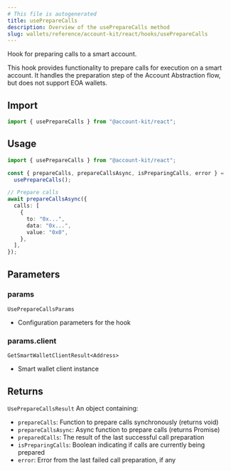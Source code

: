 ```yaml
---
# This file is autogenerated
title: usePrepareCalls
description: Overview of the usePrepareCalls method
slug: wallets/reference/account-kit/react/hooks/usePrepareCalls
---
```


Hook for preparing calls to a smart account.

This hook provides functionality to prepare calls for execution on a smart account.
It handles the preparation step of the Account Abstraction flow, but does not support EOA wallets.

## Import

```ts
import { usePrepareCalls } from "@account-kit/react";
```

## Usage

```ts twoslash
import { usePrepareCalls } from "@account-kit/react";

const { prepareCalls, prepareCallsAsync, isPreparingCalls, error } =
  usePrepareCalls();

// Prepare calls
await prepareCallsAsync({
  calls: [
    {
      to: "0x...",
      data: "0x...",
      value: "0x0",
    },
  ],
});
```

## Parameters

### params

`UsePrepareCallsParams`

- Configuration parameters for the hook

### params.client

`GetSmartWalletClientResult<Address>`

- Smart wallet client instance

## Returns

`UsePrepareCallsResult`
An object containing:

- `prepareCalls`: Function to prepare calls synchronously (returns void)
- `prepareCallsAsync`: Async function to prepare calls (returns Promise)
- `preparedCalls`: The result of the last successful call preparation
- `isPreparingCalls`: Boolean indicating if calls are currently being prepared
- `error`: Error from the last failed call preparation, if any
